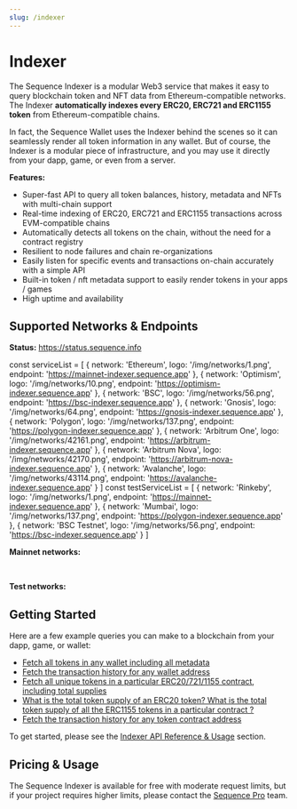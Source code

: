 ```yaml
---
slug: /indexer
---
```


# Indexer

The Sequence Indexer is a modular Web3 service that makes it easy to query blockchain token
and NFT data from Ethereum-compatible networks. The Indexer **automatically indexes every
ERC20, ERC721 and ERC1155 token** from Ethereum-compatible chains. 

In fact, the Sequence Wallet uses the Indexer behind the scenes so it can seamlessly
render all token information in any wallet. But of course, the Indexer is a modular piece
of infrastructure, and you may use it directly from your dapp, game, or even from
a server.

**Features:**
* Super-fast API to query all token balances, history, metadata and NFTs with multi-chain support
* Real-time indexing of ERC20, ERC721 and ERC1155 transactions across EVM-compatible chains
* Automatically detects all tokens on the chain, without the need for a contract registry
* Resilient to node failures and chain re-organizations
* Easily listen for specific events and transactions on-chain accurately with a simple API
* Built-in token / nft metadata support to easily render tokens in your apps / games
* High uptime and availability


## Supported Networks & Endpoints

**Status:** https://status.sequence.info

const serviceList = [
  { network: 'Ethereum', logo: '/img/networks/1.png', endpoint: 'https://mainnet-indexer.sequence.app' },
  { network: 'Optimism', logo: '/img/networks/10.png', endpoint: 'https://optimism-indexer.sequence.app' },
  { network: 'BSC', logo: '/img/networks/56.png', endpoint: 'https://bsc-indexer.sequence.app' },
  { network: 'Gnosis', logo: '/img/networks/64.png', endpoint: 'https://gnosis-indexer.sequence.app' },
  { network: 'Polygon', logo: '/img/networks/137.png', endpoint: 'https://polygon-indexer.sequence.app' },
  { network: 'Arbitrum One', logo: '/img/networks/42161.png', endpoint: 'https://arbitrum-indexer.sequence.app' },
  { network: 'Arbitrum Nova', logo: '/img/networks/42170.png', endpoint: 'https://arbitrum-nova-indexer.sequence.app' },
  { network: 'Avalanche', logo: '/img/networks/43114.png', endpoint: 'https://avalanche-indexer.sequence.app' }
]
const testServiceList = [
  { network: 'Rinkeby', logo: '/img/networks/1.png', endpoint: 'https://mainnet-indexer.sequence.app' },
  { network: 'Mumbai', logo: '/img/networks/137.png', endpoint: 'https://polygon-indexer.sequence.app' },
  { network: 'BSC Testnet', logo: '/img/networks/56.png', endpoint: 'https://bsc-indexer.sequence.app' }
]

**Mainnet networks:**

<SequenceServiceList serviceName="Indexer" serviceList={serviceList} />

<br />

**Test networks:**
<SequenceServiceList serviceName="Indexer" serviceList={testServiceList} />


## Getting Started

Here are a few example queries you can make to a blockchain from your dapp, game, or wallet: 

* [Fetch all tokens in any wallet including all metadata](/indexer/api#fetch-all-tokens-in-any-wallet)
* [Fetch the transaction history for any wallet address](/indexer/api#fetch-the-transaction-history-for-any-wallet-address)
* [Fetch all unique tokens in a particular ERC20/721/1155 contract, including total supplies](/indexer/api#fetch-all-unique-tokens-in-a-particular-erc207211155-contract-including-total-supplies)
* [What is the total token supply of an ERC20 token? What is the total token supply of
all the ERC1155 tokens in a particular contract ?](/indexer/api#fetch-all-unique-tokens-in-a-particular-erc207211155-contract-including-total-supplies)
* [Fetch the transaction history for any token contract address](/indexer/api#fetch-the-transaction-history-for-any-token-contract-address)

To get started, please see the [Indexer API Reference & Usage](/indexer/api) section.


## Pricing & Usage

The Sequence Indexer is available for free with moderate request limits, but if your project
requires higher limits, please contact the [Sequence Pro](https://pro.sequence.xyz) team.

